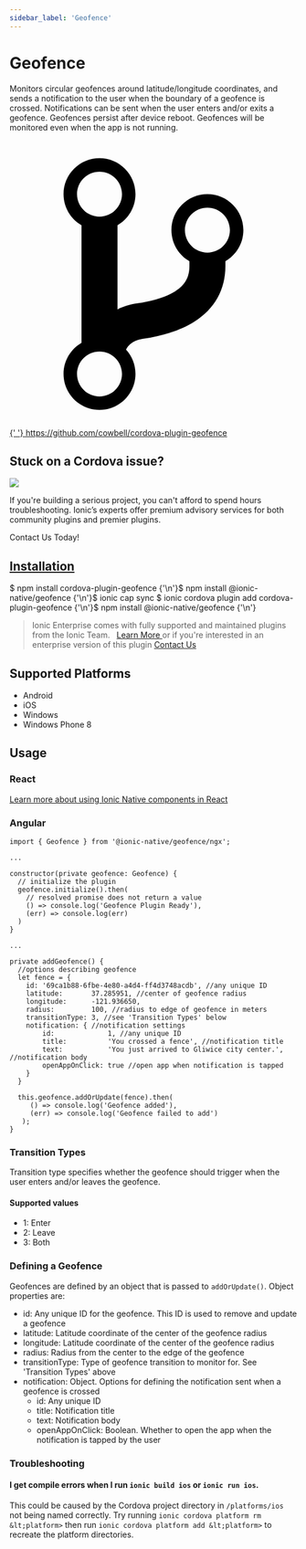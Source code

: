 ```yaml
---
sidebar_label: 'Geofence'
---
```



# Geofence

Monitors circular geofences around latitude/longitude coordinates, and sends a notification to the user when the boundary of a geofence is crossed. Notifications can be sent when the user enters and/or exits a geofence.
Geofences persist after device reboot. Geofences will be monitored even when the app is not running.

<p>
  <a href="https://github.com/cowbell/cordova-plugin-geofence" target="_blank" rel="noopener" className="git-link">
    <svg viewBox="0 0 512 512">
      <path d="M416 160c0-35.3-28.7-64-64-64s-64 28.7-64 64c0 23.7 12.9 44.3 32 55.4v8.6c0 19.9-7.8 33.7-25.3 44.9-15.4 9.8-38.1 17.1-67.5 21.5-14 2.1-25.7 6-35.2 10.7V151.4c19.1-11.1 32-31.7 32-55.4 0-35.3-28.7-64-64-64S96 60.7 96 96c0 23.7 12.9 44.3 32 55.4v209.2c-19.1 11.1-32 31.7-32 55.4 0 35.3 28.7 64 64 64s64-28.7 64-64c0-16.6-6.3-31.7-16.7-43.1 1.9-4.9 9.7-16.3 29.4-19.3 38.8-5.8 68.9-15.9 92.3-30.8 36-22.8 55-57 55-98.8v-8.6c19.1-11.1 32-31.7 32-55.4zM160 56c22.1 0 40 17.9 40 40s-17.9 40-40 40-40-17.9-40-40 17.9-40 40-40zm0 400c-22.1 0-40-17.9-40-40s17.9-40 40-40 40 17.9 40 40-17.9 40-40 40zm192-256c-22.1 0-40-17.9-40-40s17.9-40 40-40 40 17.9 40 40-17.9 40-40 40z"></path>
    </svg>{' '}
    https://github.com/cowbell/cordova-plugin-geofence
  </a>
</p>

<h2>Stuck on a Cordova issue?</h2>
<DocsCard
  className="cordova-ee-card"
  header="Don't waste precious time on plugin issues."
  href="https://ionicframework.com/sales?product_of_interest=Ionic%20Native"
>
  <div>
    <img src={require('./_assets/img/native-cordova-bot.png').default} class="cordova-ee-img" />
    <p>
      If you're building a serious project, you can't afford to spend hours troubleshooting. Ionic’s experts offer
      premium advisory services for both community plugins and premier plugins.
    </p>
    <DocsButton className="native-ee-detail">Contact Us Today!</DocsButton>
  </div>
</DocsCard>

<h2 id="installation">
  <a href="#installation">Installation</a>
</h2>
<Tabs
  groupId="runtime"
  defaultValue="Capacitor"
  values={[
    { value: 'Capacitor', label: 'Capacitor' },
    { value: 'Cordova', label: 'Cordova' },
    { value: 'Enterprise', label: 'Enterprise' },
  ]}
>
  <TabItem value="Capacitor">
    <CodeBlock className="language-shell">
      $ npm install cordova-plugin-geofence {'\n'}$ npm install @ionic-native/geofence {'\n'}$ ionic cap sync
    </CodeBlock>
  </TabItem>
  <TabItem value="Cordova">
    <CodeBlock className="language-shell">
      $ ionic cordova plugin add cordova-plugin-geofence {'\n'}$ npm install @ionic-native/geofence {'\n'}
    </CodeBlock>
  </TabItem>
  <TabItem value="Enterprise">
    <blockquote>
      Ionic Enterprise comes with fully supported and maintained plugins from the Ionic Team. &nbsp;
      <a class="btn" href="https://ionic.io/docs/premier-plugins">
        Learn More
      </a> or if you're interested in an enterprise version of this plugin <a
        class="btn"
        href="https://ionicframework.com/sales?product_of_interest=Ionic%20Enterprise%20Engine"
      >
        Contact Us
      </a>
    </blockquote>
  </TabItem>
</Tabs>

## Supported Platforms

- Android
- iOS
- Windows
- Windows Phone 8

## Usage

### React

[Learn more about using Ionic Native components in React](../native-community.md#react)

### Angular

```tsx
import { Geofence } from '@ionic-native/geofence/ngx';

...

constructor(private geofence: Geofence) {
  // initialize the plugin
  geofence.initialize().then(
    // resolved promise does not return a value
    () => console.log('Geofence Plugin Ready'),
    (err) => console.log(err)
  )
}

...

private addGeofence() {
  //options describing geofence
  let fence = {
    id: '69ca1b88-6fbe-4e80-a4d4-ff4d3748acdb', //any unique ID
    latitude:       37.285951, //center of geofence radius
    longitude:      -121.936650,
    radius:         100, //radius to edge of geofence in meters
    transitionType: 3, //see 'Transition Types' below
    notification: { //notification settings
        id:             1, //any unique ID
        title:          'You crossed a fence', //notification title
        text:           'You just arrived to Gliwice city center.', //notification body
        openAppOnClick: true //open app when notification is tapped
    }
  }

  this.geofence.addOrUpdate(fence).then(
     () => console.log('Geofence added'),
     (err) => console.log('Geofence failed to add')
   );
}

```

### Transition Types

Transition type specifies whether the geofence should trigger when the user enters and/or leaves the geofence.

#### Supported values

- 1: Enter
- 2: Leave
- 3: Both

### Defining a Geofence

Geofences are defined by an object that is passed to `addOrUpdate()`. Object properties are:

- id: Any unique ID for the geofence. This ID is used to remove and update a geofence
- latitude: Latitude coordinate of the center of the geofence radius
- longitude: Latitude coordinate of the center of the geofence radius
- radius: Radius from the center to the edge of the geofence
- transitionType: Type of geofence transition to monitor for. See 'Transition Types' above
- notification: Object. Options for defining the notification sent when a geofence is crossed
  - id: Any unique ID
  - title: Notification title
  - text: Notification body
  - openAppOnClick: Boolean. Whether to open the app when the notification is tapped by the user

### Troubleshooting

#### I get compile errors when I run `ionic build ios` or `ionic run ios`.

This could be caused by the Cordova project directory in `/platforms/ios` not being named correctly.
Try running `ionic cordova platform rm &lt;platform>` then run `ionic cordova platform add &lt;platform>` to recreate the
platform directories.
